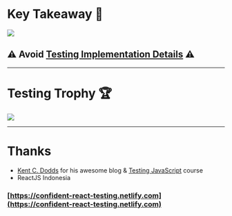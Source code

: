 
# Key Takeaway 🔑

<a href="https://twitter.com/kentcdodds/status/977018512689455106">
  <Image
    src={require('file-loader!./test-resemblance-quote.png')}
    style={{
      margin: 'auto',
      height: '50vh',
      width: '50vw',
      backgroundSize: 'contain',
    }}
  />
</a>

## ⚠️ Avoid [Testing Implementation Details](https://kentcdodds.com/blog/testing-implementation-details) ️️⚠️

---

# Testing Trophy 🏆

<a href="https://kentcdodds.com/blog/unit-vs-integration-vs-e2e-tests">
  <Image
    src={require('file-loader!./testing-trophy.png')}
    style={{
      margin: 'auto',
      height: '600px',
      width: '675px',
      backgroundColor: 'white',
      backgroundSize: 'contain',
    }}
  />
</a>

---

# Thanks

- [Kent C. Dodds](https://kentcdodds.com/) for his awesome blog & [Testing JavaScript](https://testingjavascript.com/) course
- ReactJS Indonesia

### [https://confident-react-testing.netlify.com](https://confident-react-testing.netlify.com)
